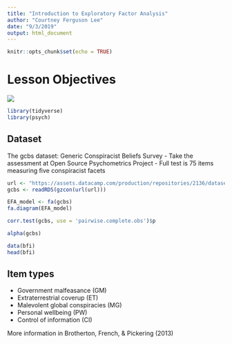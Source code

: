 ```yaml
---
title: "Introduction to Exploratory Factor Analysis"
author: "Courtney Ferguson Lee"
date: "9/3/2019"
output: html_document
---
```


```r
knitr::opts_chunk$set(echo = TRUE)
```

# Lesson Objectives

<img src='../images/Screen Shot 2019-09-03 at 11.42.20 AM.png' />

```r
library(tidyverse)
library(psych)
```

## Dataset

The gcbs dataset: Generic Conspiracist Beliefs Survey
- Take the assessment at Open Source Psychometrics Project
- Full test is 75 items measuring five conspiracist facets

```r
url <- "https://assets.datacamp.com/production/repositories/2136/datasets/869615371e66021e97829feb7e19e38037ed0c14/GCBS_data.rds"
gcbs <- readRDS(gzcon(url(url)))
```


```r
EFA_model <- fa(gcbs)
fa.diagram(EFA_model)
```


```r
corr.test(gcbs, use = 'pairwise.complete.obs')$p
```


```r
alpha(gcbs)
```

```r
data(bfi)
head(bfi)
```

## Item types
- Government malfeasance (GM)
- Extraterrestrial coverup (ET)
- Malevolent global conspiracies (MG)
- Personal wellbeing (PW)
- Control of information (CI)

More information in Brotherton, French, & Pickering (2013)


## 